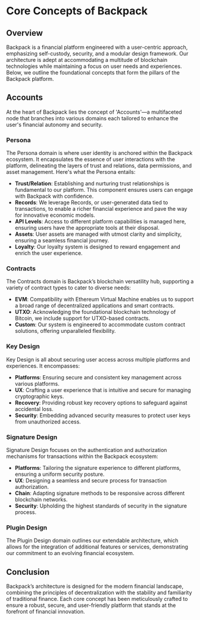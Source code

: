 
# Core Concepts of Backpack

## Overview

Backpack is a financial platform engineered with a user-centric approach, emphasizing self-custody, security, and a modular design framework. Our architecture is adept at accommodating a multitude of blockchain technologies while maintaining a focus on user needs and experiences. Below, we outline the foundational concepts that form the pillars of the Backpack platform.

## Accounts

At the heart of Backpack lies the concept of 'Accounts'—a multifaceted node that branches into various domains each tailored to enhance the user's financial autonomy and security.

### Persona

The Persona domain is where user identity is anchored within the Backpack ecosystem. It encapsulates the essence of user interactions with the platform, delineating the layers of trust and relations, data permissions, and asset management. Here's what the Persona entails:

- **Trust/Relation**: Establishing and nurturing trust relationships is fundamental to our platform. This component ensures users can engage with Backpack with confidence.
- **Records**: We leverage Records, or user-generated data tied to transactions, to enable a richer financial experience and pave the way for innovative economic models.
- **API Levels**: Access to different platform capabilities is managed here, ensuring users have the appropriate tools at their disposal.
- **Assets**: User assets are managed with utmost clarity and simplicity, ensuring a seamless financial journey.
- **Loyalty**: Our loyalty system is designed to reward engagement and enrich the user experience.

### Contracts

The Contracts domain is Backpack’s blockchain versatility hub, supporting a variety of contract types to cater to diverse needs:

- **EVM**: Compatibility with Ethereum Virtual Machine enables us to support a broad range of decentralized applications and smart contracts.
- **UTXO**: Acknowledging the foundational blockchain technology of Bitcoin, we include support for UTXO-based contracts.
- **Custom**: Our system is engineered to accommodate custom contract solutions, offering unparalleled flexibility.

### Key Design

Key Design is all about securing user access across multiple platforms and experiences. It encompasses:

- **Platforms**: Ensuring secure and consistent key management across various platforms.
- **UX**: Crafting a user experience that is intuitive and secure for managing cryptographic keys.
- **Recovery**: Providing robust key recovery options to safeguard against accidental loss.
- **Security**: Embedding advanced security measures to protect user keys from unauthorized access.

### Signature Design

Signature Design focuses on the authentication and authorization mechanisms for transactions within the Backpack ecosystem:

- **Platforms**: Tailoring the signature experience to different platforms, ensuring a uniform security posture.
- **UX**: Designing a seamless and secure process for transaction authorization.
- **Chain**: Adapting signature methods to be responsive across different blockchain networks.
- **Security**: Upholding the highest standards of security in the signature process.

### Plugin Design

The Plugin Design domain outlines our extendable architecture, which allows for the integration of additional features or services, demonstrating our commitment to an evolving financial ecosystem.

## Conclusion

Backpack’s architecture is designed for the modern financial landscape, combining the principles of decentralization with the stability and familiarity of traditional finance. Each core concept has been meticulously crafted to ensure a robust, secure, and user-friendly platform that stands at the forefront of financial innovation.
